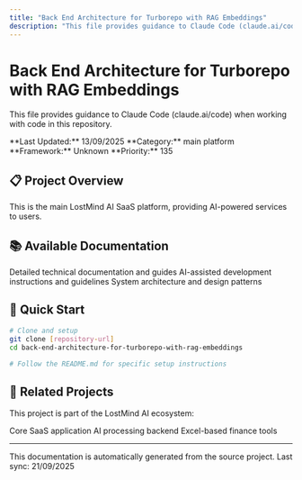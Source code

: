 ```yaml
---
title: "Back End Architecture for Turborepo with RAG Embeddings"
description: "This file provides guidance to Claude Code (claude.ai/code) when working with code in this repository."
---
```


# Back End Architecture for Turborepo with RAG Embeddings

This file provides guidance to Claude Code (claude.ai/code) when working with code in this repository.

<Info>
**Last Updated:** 13/09/2025  
**Category:** main platform  
**Framework:** Unknown  
**Priority:** 135
</Info>

## 📋 Project Overview

This is the main LostMind AI SaaS platform, providing AI-powered services to users.

## 📚 Available Documentation

<CardGroup cols="2">


  <Card title="📚 Technical Docs" icon="files" href="./back-end-architecture-for-turborepo-with-rag-embeddings/docs">
    Detailed technical documentation and guides
  </Card>

  <Card title="🛠️ Development Guide" icon="code" href="./back-end-architecture-for-turborepo-with-rag-embeddings/development">
    AI-assisted development instructions and guidelines
  </Card>

  <Card title="🏗️ Architecture" icon="sitemap" href="./back-end-architecture-for-turborepo-with-rag-embeddings/architecture">
    System architecture and design patterns
  </Card>
</CardGroup>

## 🚀 Quick Start

```bash
# Clone and setup
git clone [repository-url]
cd back-end-architecture-for-turborepo-with-rag-embeddings

# Follow the README.md for specific setup instructions
```

## 🔗 Related Projects

This project is part of the LostMind AI ecosystem:

<CardGroup cols="3">
  <Card title="🚀 Main Platform" icon="rocket" href="../lostmindai-turborepo">
    Core SaaS application
  </Card>
  <Card title="🧠 RAG Backend" icon="brain" href="../back-end-architecture-for-turborepo-with-rag-embeddings">
    AI processing backend
  </Card>
  <Card title="📊 Finance Tools" icon="chart-line" href="../xlsm-core-app">
    Excel-based finance tools
  </Card>
</CardGroup>

---

<Note>
This documentation is automatically generated from the source project. 
Last sync: 21/09/2025
</Note>